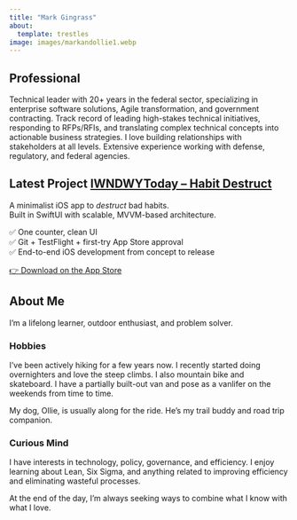 ```yaml
---
title: "Mark Gingrass"
about:
  template: trestles
image: images/markandollie1.webp
---
```


## Professional

Technical leader with 20+ years in the federal sector, specializing in enterprise software solutions, Agile transformation, and government contracting. Track record of leading high-stakes technical initiatives, responding to RFPs/RFIs, and translating complex technical concepts into actionable business strategies. I love building relationships with stakeholders at all levels. Extensive experience working with defense, regulatory, and federal agencies.

::: {.callout-tip appearance="card"}
## Latest Project [IWNDWYToday – Habit Destruct](https://markgingrass.com/apps/iwndwytoday/)

A minimalist iOS app to *destruct* bad habits.  
Built in SwiftUI with scalable, MVVM-based architecture.

✅ One counter, clean UI  
✅ Git + TestFlight + first-try App Store approval  
✅ End-to-end iOS development from concept to release

[👉 Download on the App Store](https://apps.apple.com/us/app/iwndwytoday/id6747836739)
:::

## About Me

I’m a lifelong learner, outdoor enthusiast, and problem solver.

### Hobbies

I’ve been actively hiking for a few years now. I recently started doing overnighters and love the steep climbs. I also mountain bike and skateboard. I have a partially built-out van and pose as a vanlifer on the weekends from time to time.

My dog, Ollie, is usually along for the ride. He’s my trail buddy and road trip companion.

### Curious Mind

I have interests in technology, policy, governance, and efficiency. I enjoy learning about Lean, Six Sigma, and anything related to improving efficiency and eliminating wasteful processes.

At the end of the day, I’m always seeking ways to combine what I know with what I love.
